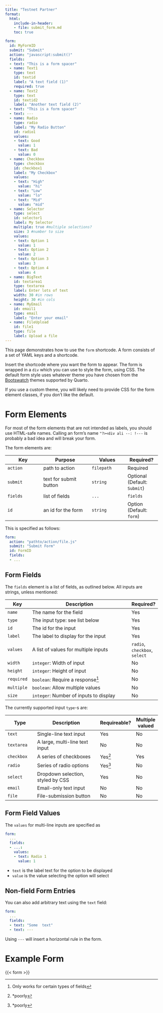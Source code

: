 ```yaml
---
title: "Testnet Partner"
format: 
  html:
    include-in-header: 
    - file: submit_form.md
    toc: true

form:
  id: MyFormID
  submit: "Submit"
  action: "javascript:submit()"
  fields:
  - text: "This is a form spacer"
  - name: Text1
    type: text
    id: textid
    label: "A text field (1)"
    required: true
  - name: Text2
    type: text
    id: textid2
    label: "Another text field (2)"
  - text: "This is a form spacer"
  - text: ---
  - name: Radio
    type: radio
    label: "My Radio Button"
    id: radio1
    values:
    - text: Good
      value: 1
    - text: Bad
      value: 0
  - name: Checkbox
    type: checkbox
    id: checkbox1
    label: "My Checkbox"
    values:
    - text: "High"
      value: "hi"
    - text: "Low"
      value: "lo"
    - text: "Mid"
      value: "mid"
  - name: Selector
    type: select
    id: selector1
    label: My Selector
    multiple: true #multiple selections?
    size: 3 #number to size
    values:
    - text: Option 1
      value: 1
    - text: Option 2
      value: 2
    - text: Option 3
      value: 3
    - text: Option 4
      value: 4
  - name: BigText
    id: textarea1
    type: textarea
    label: Enter lots of text
    width: 30 #in rows
    height: 30 #in cols
  - name: MyEmail
    id: email1
    type: email
    label: "Enter your email"
  - name: FileUpload
    id: file1
    type: file
    label: Upload a file
---
```


This page demonstrates how to use the `form` shortcode.  A form consists of a set of YAML keys and a shortcode.

Insert the shortcode where you want the form to appear.  The form is wrapped in a `div` which you can use to style the form, using CSS.  The default form style uses whatever theme you have chosen from the [Bootswatch](https://bootswatch.com/) themes supported by Quarto.

If you use a custom theme, you will likely need to provide CSS for the form element classes, if you don't like the default.


# Form Elements

:::{.warning}
For most of the form elements that are not intended as labels, you should use HTML-safe names.  Calling an form's name `"?><div ali --: !---` is probably a bad idea and will break your form.
:::

The form elements are:

| Key     | Purpose     | Values | Required? | 
|---------|------------|---------|--------|
| `action`| path to action | `filepath` | Required |
| `submit`| text for submit button | `string` | Optional (Default: `Submit`) |
| `fields`| list of fields | `...` | `fields` | Required |
| `id` | an id for the form | `string` | Option (Default: `form`) | 


This is specified as follows:


```yaml
form:
  action: "pathto/action/file.js"
  submit: "Submit Form"
  id: FormID
  fields:
  - ...
```
## Form Fields

The `fields` element is a list of fields, as outlined below.  All inputs are strings, unless mentioned:

| Key      |  Description                                   |  Required? |
|----------|--------------------------------------------|------------|
|`name`    | The name for the field       | Yes        |
| `type`   | The input type: see list below | Yes       |
| `id`     | The id for the input           | Yes       |
| `label`  | The label to display for the input | Yes   |
| `values` | A list of values for multiple inputs | `radio`, `checkbox`, `select` |
| `width`  | `integer`: Width of input | No |
| `height` | `integer`: Height of input | No |
| `required` | `boolean`: Require a response^[Only works for certain types of fields] | No |
| `multiple` | `boolean`: Allow multiple values | No |
| `size` | `integer`: Number of inputs to display | No |


The currently supported input `type`-s are:


| Type           | Description                       | Requireable?  |  Multiple valued |
|----------------|-----------------------------------|-------------|-------------|
| `text` | Single-line text input                    | Yes | No |
| `textarea` | A large, multi-line text input  | No | No |
| `checkbox` | A series of checkboxes | Yes^[*poorly] | Yes |
| `radio` | Series of radio options | Yes^[*poorly] | No |
| `select`| Dropdown selection, styled by CSS | Yes | No
| `email` | Email-only text input | No | No |
| `file` | File-submission button | No | No |

## Form Field Values
The `values` for multi-line inputs are specified as

```yaml
form:
  ...
  fields:
  - ...:
    values:
    - text: Radio 1
      value: 1
```

* `text` is the label text for the option to be displayed
* `value` is the value selecting the option will select

## Non-field Form Entries

You can also add arbitrary text using the `text` field:

```yaml
form:
  ...
  fields:
  - text: "Some  text"
  - text: ---
```

Using `---` will insert a horizontal rule in the form.


# Example Form

{{< form >}}

